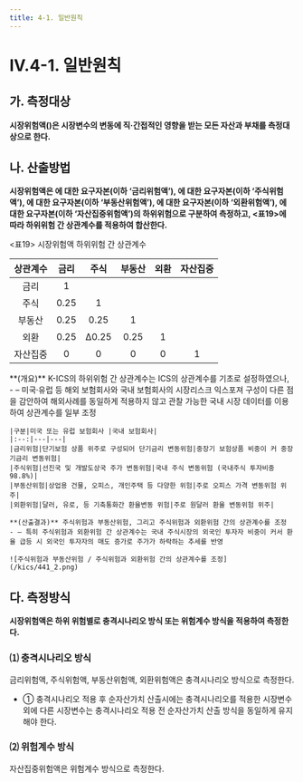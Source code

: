 ```yaml
---
title: 4-1. 일반원칙
---
```

# IV.4-1. 일반원칙

## 가. 측정대상
**시장위험액(<OverlayDemo id="시장리스크" />)은 시장변수의 변동에 직·간접적인 영향을 받는 모든 자산과 부채를 측정대상으로 한다.**

## 나. 산출방법
**시장위험액은 <OverlayDemo id="금리위험" />에 대한 요구자본(이하 ‘금리위험액’), <OverlayDemo id="주식위험" />에 대한 요구자본(이하 ‘주식위험액’), <OverlayDemo id="부동산위험" />에 대한 요구자본(이하 ‘부동산위험액’), <OverlayDemo id="외환위험" />에 대한 요구자본(이하 ‘외환위험액’), <OverlayDemo id="자산집중위험" />에 대한 요구자본(이하 ‘자산집중위험액’)의 하위위험으로 구분하여 측정하고,
\<표19>에 따라 하위위험 간 상관계수를 적용하여 합산한다.**

\<표19> 시장위험액 하위위험 간 상관계수

|상관계수|금리|주식|부동산|외환|자산집중|
|:--:|:--:|:--:|:--:|:--:|:--:|
|금리|1|||||
|주식|0.25|1||||
|부동산|0.25|0.25|1|||
|외환|0.25|∆0.25|0.25|1||
|자산집중|0|0|0|0|1|


<Accordion multiple activeIndex={[]}>
<AccordionTab header="시장위험액 하위위험 간 상관계수 도출 근거">
    **(개요)** K-ICS의 <OverlayDemo id="시장리스크" /> 하위위험 간 상관계수는 ICS의 상관계수를 기초로 설정하였으나,
    - – 미국·유럽 등 해외 보험회사와 국내 보험회사의 시장리스크 익스포져 구성이 다른 점을 감안하여 해외사례를 동일하게 적용하지 않고 관찰 가능한 국내 시장 데이터를 이용하여 상관계수를 일부 조정

    |구분|미국 또는 유럽 보험회사 |국내 보험회사|
    |:--:|---|---|
    |금리위험|단기보험 상품 위주로 구성되어 단기금리 변동위험|중장기 보험상품 비중이 커 중장기금리 변동위험|  
    |주식위험|선진국 및 개발도상국 주가 변동위험|국내 주식 변동위험 (국내주식 투자비중 98.8%)|
    |부동산위험|상업용 건물, 오피스, 개인주택 등 다양한 위험|주로 오피스 가격 변동위험 위주|
    |외환위험|달러, 유로, 등 기축통화간 환율변동 위험|주로 원달러 환율 변동위험 위주|

    **(산출결과)** 주식위험과 부동산위험, 그리고 주식위험과 외환위험 간의 상관계수를 조정
    - – 특히 주식위험과 외환위험 간 상관계수는 국내 주식시장의 외국인 투자자 비중이 커서 환율 급등 시 외국인 투자자의 매도 증가로 주가가 하락하는 추세를 반영

    ![주식위험과 부동산위험 / 주식위험과 외환위험 간의 상관계수를 조정](/kics/441_2.png)

</AccordionTab>
</Accordion>

## 다. 측정방식
**시장위험액은 하위 위험별로 충격시나리오 방식 또는 위험계수 방식을 적용하여 측정한다.**

### ⑴ 충격시나리오 방식
금리위험액, 주식위험액, 부동산위험액, 외환위험액은 충격시나리오 방식으로 측정한다.
- ① 충격시나리오 적용 후 순자산가치 산출시에는 충격시나리오를 적용한 시장변수 외에 다른 시장변수는 충격시나리오 적용 전 순자산가치 산출 방식을 동일하게 유지해야 한다.

### ⑵ 위험계수 방식
자산집중위험액은 위험계수 방식으로 측정한다.
